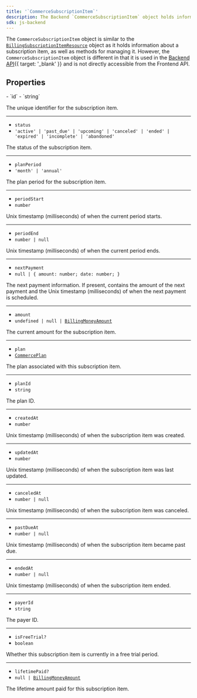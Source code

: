 ```yaml
---
title: '`CommerceSubscriptionItem`'
description: The Backend `CommerceSubscriptionItem` object holds information about a subscription item of your application.
sdk: js-backend
---
```


<Include src="_partials/billing/billing-experimental" />

The `CommerceSubscriptionItem` object is similar to the [`BillingSubscriptionItemResource`](/docs/reference/javascript/types/billing-subscription-item-resource) object as it holds information about a subscription item, as well as methods for managing it. However, the `CommerceSubscriptionItem` object is different in that it is used in the [Backend API](https://clerk.com/docs/reference/backend-api/model/commercesubscriptionitem){{ target: '_blank' }} and is not directly accessible from the Frontend API.

## Properties

<Properties>
  - `id`
  - `string`

  The unique identifier for the subscription item.

  ---

  - `status`
  - `'active' | 'past_due' | 'upcoming' | 'canceled' | 'ended' | 'expired' | 'incomplete' | 'abandoned'`

  The status of the subscription item.

  ---

  - `planPeriod`
  - `'month' | 'annual'`

  The plan period for the subscription item.

  ---

  - `periodStart`
  - `number`

  Unix timestamp (milliseconds) of when the current period starts.

  ---

  - `periodEnd`
  - `number | null`

  Unix timestamp (milliseconds) of when the current period ends.

  ---

  - `nextPayment`
  - `null | { amount: number; date: number; }`

  The next payment information. If present, contains the amount of the next payment and the Unix timestamp (milliseconds) of when the next payment is scheduled.

  ---

  - `amount`
  - <code>undefined | null | [BillingMoneyAmount](/docs/reference/javascript/types/billing-money-amount)</code>

  The current amount for the subscription item.

  ---

  - `plan`
  - <code>[CommercePlan](/docs/reference/backend/types/commerce-plan)</code>

  The plan associated with this subscription item.

  ---

  - `planId`
  - `string`

  The plan ID.

  ---

  - `createdAt`
  - `number`

  Unix timestamp (milliseconds) of when the subscription item was created.

  ---

  - `updatedAt`
  - `number`

  Unix timestamp (milliseconds) of when the subscription item was last updated.

  ---

  - `canceledAt`
  - `number | null`

  Unix timestamp (milliseconds) of when the subscription item was canceled.

  ---

  - `pastDueAt`
  - `number | null`

  Unix timestamp (milliseconds) of when the subscription item became past due.

  ---

  - `endedAt`
  - `number | null`

  Unix timestamp (milliseconds) of when the subscription item ended.

  ---

  - `payerId`
  - `string`

  The payer ID.

  ---

  - `isFreeTrial?`
  - `boolean`

  Whether this subscription item is currently in a free trial period.

  ---

  - `lifetimePaid?`
  - <code>null | [BillingMoneyAmount](/docs/reference/javascript/types/billing-money-amount)</code>

  The lifetime amount paid for this subscription item.
</Properties>
